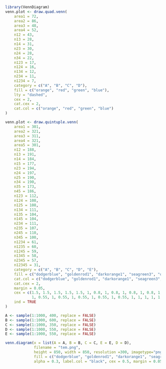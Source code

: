 ```r
library(VennDiagram)
venn.plot <- draw.quad.venn(
    area1 = 72,
    area2 = 86,
    area3 = 48,
    area4 = 52,
    n12 = 43,
    n13 = 28,
    n14 = 31,
    n23 = 30,
    n24 = 28,
    n34 = 22,
    n123 = 17,
    n124 = 16,
    n134 = 12,
    n234 = 11,
    n1234 = 7,
    category = c("A", "B", "C", "D"),
    fill = c("orange", "red", "green", "blue"),
    lty = "dashed",
    cex = 2,
    cat.cex = 2,
    cat.col = c("orange", "red", "green", "blue")
)
```

```r
venn.plot <- draw.quintuple.venn(
    area1 = 301,
    area2 = 321,
    area3 = 311,
    area4 = 321,
    area5 = 301,
    n12 = 188,
    n13 = 191,
    n14 = 184,
    n15 = 177,
    n23 = 194,
    n24 = 197,
    n25 = 190,
    n34 = 190,
    n35 = 173,
    n45 = 186,
    n123 = 112,
    n124 = 108,
    n125 = 108,
    n134 = 111,
    n135 = 104,
    n145 = 104,
    n234 = 111,
    n235 = 107,
    n245 = 110,
    n345 = 100,
    n1234 = 61,
    n1235 = 60,
    n1245 = 59,
    n1345 = 58,
    n2345 = 57,
    n12345 = 31,
    category = c("A", "B", "C", "D", "E"),
    fill = c("dodgerblue", "goldenrod1", "darkorange1", "seagreen3", "orchid3"),
    cat.col = c("dodgerblue", "goldenrod1", "darkorange1", "seagreen3", "orchid3"),
    cat.cex = 2,
    margin = 0.05,
    cex = c(1.5, 1.5, 1.5, 1.5, 1.5, 1, 0.8, 1, 0.8, 1, 0.8, 1, 0.8, 1, 0.8, 
            1, 0.55, 1, 0.55, 1, 0.55, 1, 0.55, 1, 0.55, 1, 1, 1, 1, 1, 1.5),
    ind = TRUE
)
```

```r
A <- sample(1:1000, 400, replace = FALSE)
B <- sample(1:1000, 600, replace = FALSE)
C <- sample(1:1000, 350, replace = FALSE)
D <- sample(1:1000, 550, replace = FALSE)
E <- sample(1:1000, 550, replace = FALSE)

venn.diagram(x = list(A = A, B = B, C = C, E = E, D = D),
             filename = "tem.png",
             height = 850, width = 850, resolution =300, imagetype="png",
             fill = c("dodgerblue", "goldenrod1", "darkorange1", "seagreen3", "orchid3"),
             alpha = 0.3, label.col = "black", cex = 0.5, margin = 0.05, lwd = 1)
```
